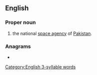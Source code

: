 ==English==

===Proper noun===
{{en-prop}}

# {{acronym of|en|{{w|Space and Upper Atmosphere Research Commission}}|dot=,}} the national [[space agency]] of [[Pakistan]].

===Anagrams===
* {{anagrams|en|a=acoprsu|-carpous}}

[[Category:English 3-syllable words]]